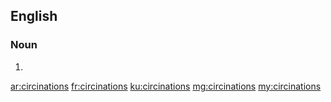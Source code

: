 ==English==

===Noun===
{{head|en|noun plural form}}

# {{plural of|circination|lang=en}}

[[ar:circinations]]
[[fr:circinations]]
[[ku:circinations]]
[[mg:circinations]]
[[my:circinations]]